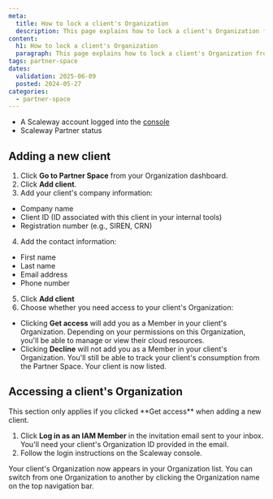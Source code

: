 ```yaml
---
meta:
  title: How to lock a client's Organization
  description: This page explains how to lock a client's Organization from the Partner Space.
content:
  h1: How to lock a client's Organization
  paragraph: This page explains how to lock a client's Organization from the Partner Space.
tags: partner-space
dates:
  validation: 2025-06-09
  posted: 2024-05-27
categories:
  - partner-space
---
```



<Requirements />

- A Scaleway account logged into the [console](https://account.scaleway.com/?service=elements)
- Scaleway Partner status

## Adding a new client

1. Click **Go to Partner Space** from your Organization dashboard.
2. Click **Add client**.
3. Add your client's company information: 
  - Company name
  - Client ID (ID associated with this client in your internal tools)
  - Registration number (e.g., SIREN, CRN)
4. Add the contact information: 
  - First name
  - Last name
  - Email address
  - Phone number 
5. Click **Add client** 
6. Choose whether you need access to your client's Organization: 
  - Clicking **Get access** will add you as a Member in your client's Organization. Depending on your permissions on this Organization, you'll be able to manage or view their cloud resources. 
  - Clicking **Decline** will not add you as a Member in your client's Organization. You'll still be able to track your client's consumption from the Partner Space. 
Your client is now listed.

## Accessing a client's Organization 

<Message type="note">
  This section only applies if you clicked **Get access** when adding a new client. 
</Message>

1. Click **Log in as an IAM Member** in the invitation email sent to your inbox. You'll need your client's Organization ID provided in the email. 
2. Follow the login instructions on the Scaleway console. 

Your client's Organization now appears in your Organization list. You can switch from one Organization to another by clicking the Organization name on the top navigation bar. 